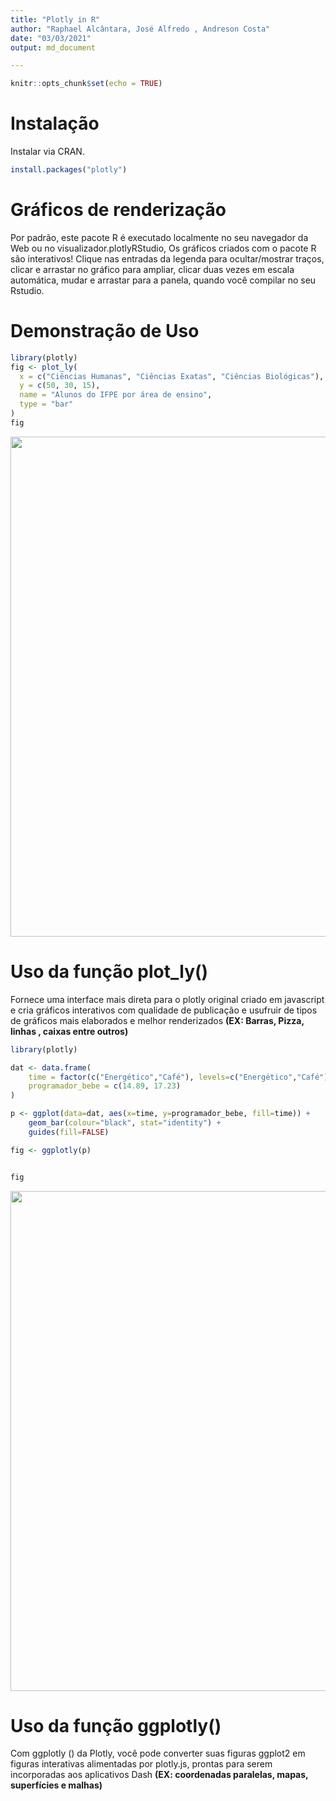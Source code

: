 ```yaml
---
title: "Plotly in R"
author: "Raphael Alcântara, José Alfredo , Andreson Costa"
date: "03/03/2021"
output: md_document

---
```


```r
knitr::opts_chunk$set(echo = TRUE)
```
# Instalação
Instalar via CRAN.
```r
install.packages("plotly")
```

# Gráficos de renderização

Por padrão, este pacote R é executado localmente no seu navegador da Web ou no visualizador.plotlyRStudio, Os gráficos criados com o pacote R são interativos!
Clique nas entradas da legenda para ocultar/mostrar traços, clicar e arrastar no gráfico para ampliar, clicar duas vezes em escala automática, mudar e arrastar para a panela, quando você compilar no seu Rstudio.

# Demonstração de Uso

```r
library(plotly)
fig <- plot_ly(
  x = c("Ciências Humanas", "Ciências Exatas", "Ciências Biológicas"),
  y = c(50, 30, 15),
  name = "Alunos do IFPE por área de ensino",
  type = "bar"
)
fig
```

<img src="newplot.png" class="screenshot" width=800 />

# Uso da função plot_ly()
Fornece uma interface mais direta para o plotly original criado em javascript e cria gráficos interativos com qualidade de publicação e usufruir de tipos de gráficos mais elaborados e melhor renderizados **(EX: Barras, Pizza, linhas , caixas entre outros)**


```r
library(plotly)

dat <- data.frame(
    time = factor(c("Energético","Café"), levels=c("Energético","Café")),
    programador_bebe = c(14.89, 17.23)
)

p <- ggplot(data=dat, aes(x=time, y=programador_bebe, fill=time)) +
    geom_bar(colour="black", stat="identity") +
    guides(fill=FALSE)

fig <- ggplotly(p)


fig

```

<img src="newplot2.png" class="screenshot" width=800 />


# Uso da função ggplotly()
Com ggplotly () da Plotly, você pode converter suas figuras ggplot2 em figuras interativas alimentadas por plotly.js, prontas para serem incorporadas aos aplicativos Dash **(EX: coordenadas paralelas, mapas, superfícies e malhas)**
